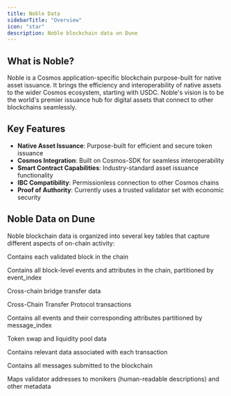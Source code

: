 ```yaml
---
title: Noble Data
sidebarTitle: "Overview"
icon: "star"
description: Noble blockchain data on Dune
---
```


## What is Noble?

Noble is a Cosmos application-specific blockchain purpose-built for native asset issuance. It brings the efficiency and interoperability of native assets to the wider Cosmos ecosystem, starting with USDC. Noble's vision is to be the world's premier issuance hub for digital assets that connect to other blockchains seamlessly.

## Key Features

- **Native Asset Issuance**: Purpose-built for efficient and secure token issuance
- **Cosmos Integration**: Built on Cosmos-SDK for seamless interoperability
- **Smart Contract Capabilities**: Industry-standard asset issuance functionality
- **IBC Compatibility**: Permissionless connection to other Cosmos chains
- **Proof of Authority**: Currently uses a trusted validator set with economic security

## Noble Data on Dune

Noble blockchain data is organized into several key tables that capture different aspects of on-chain activity:

<CardGroup cols={2}>
  <Card title="Blocks" icon="cube" href="/data-catalog/noble/blocks">
    <p>Contains each validated block in the chain</p>
  </Card>
  <Card title="Block Events" icon="bolt" href="/data-catalog/noble/block_events">
    <p>Contains all block-level events and attributes in the chain, partitioned by event_index</p>
  </Card>
  <Card title="Bridge Transfers" icon="bridge" href="/data-catalog/noble/bridge_transfers">
    <p>Cross-chain bridge transfer data</p>
  </Card>
  <Card title="CCTP Transactions" icon="bridge" href="/data-catalog/noble/cctp_transactions">
    <p>Cross-Chain Transfer Protocol transactions</p>
  </Card>
  <Card title="Message Events" icon="message" href="/data-catalog/noble/message_events">
    <p>Contains all events and their corresponding attributes partitioned by message_index</p>
  </Card>
  <Card title="Swaps" icon="arrows-rotate" href="/data-catalog/noble/swaps">
    <p>Token swap and liquidity pool data</p>
  </Card>
  <Card title="Transactions" icon="arrow-right-arrow-left" href="/data-catalog/noble/transactions">
    <p>Contains relevant data associated with each transaction</p>
  </Card>
  <Card title="Transaction Messages" icon="envelope" href="/data-catalog/noble/tx_messages">
    <p>Contains all messages submitted to the blockchain</p>
  </Card>
  <Card title="Validators" icon="shield" href="/data-catalog/noble/validators">
    <p>Maps validator addresses to monikers (human-readable descriptions) and other metadata</p>
  </Card>
</CardGroup>


